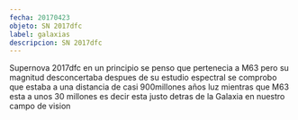 ```yaml
---
fecha: 20170423
objeto: SN 2017dfc
label: galaxias
descripcion: SN 2017dfc
---
```


<Imagen src="https://astroccd.files.wordpress.com/2012/12/2017dfc_20170423_i88.jpg" />

Supernova 2017dfc en un principio se penso que pertenecia a M63 pero su magnitud desconcertaba despues de su estudio espectral se comprobo que estaba a una distancia de casi 900millones años luz mientras que M63 esta a unos 30 millones es decir esta justo detras de la Galaxia en nuestro campo de vision